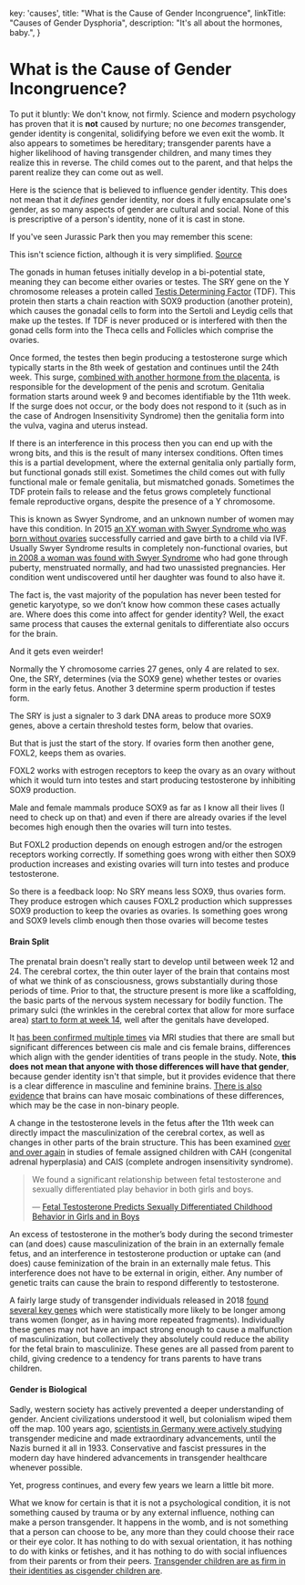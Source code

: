 
  key: 'causes',
  title: "What is the Cause of Gender Incongruence",
  linkTitle: "Causes of Gender Dysphoria",
  description: "It's all about the hormones, baby.",
}

<Disclaimer />


# What is the Cause of Gender Incongruence?

To put it bluntly: We don't know, not firmly. Science and modern psychology has proven that it is **not** caused by nurture; no one *becomes* transgender, gender identity is congenital, solidifying before we even exit the womb. It also appears to sometimes be hereditary; transgender parents have a higher likelihood of having transgender children, and many times they realize this in reverse. The child comes out to the parent, and that helps the parent realize they can come out as well.

Here is the science that is believed to influence gender identity. This does not mean that it *defines* gender identity, nor does it fully encapsulate one's gender, as so many aspects of gender are cultural and social. None of this is prescriptive of a person's identity, none of it is cast in stone.

If you've seen Jurassic Park then you may remember this scene:

<Card>
  <Card.Media
    as={Image}
    src="/en/images/jurassicpark.jpg"
    alt="All vertebrate embryos are inherently female anyway. They just require an extra hormone given at the right developmental stage to make them male."
  />
  <Card.Content>
    This isn't science fiction, although it is very simplified.
  </Card.Content>
</Card>

<Gutter>
  <Card>
    <Card.Media
      as={Image}
      src="/en/images/fetalgenitals.jpg"
      alt="Fetal development of internal sexual anatomy"
    />
    <Card.Content>
      <a href="https://schoolbag.info/biology/concepts/188.html">Source</a>
    </Card.Content>
  </Card>
</Gutter>

The gonads in human fetuses initially develop in a bi-potential state, meaning they can become either ovaries or testes. The SRY gene on the Y chromosome releases a protein called [Testis Determining Factor](https://en.wikipedia.org/wiki/Testis-determining_factor) (TDF). This protein then starts a chain reaction with SOX9 production (another protein), which causes the gonadal cells to form into the Sertoli and Leydig cells that make up the testes. If TDF is never produced or is interfered with then the gonad cells form into the Theca cells and Follicles which comprise the ovaries.


Once formed, the testes then begin producing a testosterone surge which typically starts in the 8th week of gestation and continues until the 24th week. This surge, [combined with another hormone from the placenta](https://www.sciencedaily.com/releases/2019/02/190214153053.htm), is responsible for the development of the penis and scrotum. Genitalia formation starts around week 9 and becomes identifiable by the 11th week. If the surge does not occur, or the body does not respond to it (such as in the case of Androgen Insensitivity Syndrome) then the genitalia form into the vulva, vagina and uterus instead.

If there is an interference in this process then you can end up with the wrong bits, and this is the result of many intersex conditions. Often times this is a partial development, where the external genitalia only partially form, but functional gonads still exist. Sometimes the child comes out with fully functional male or female genitalia, but mismatched gonads. Sometimes the TDF protein fails to release and the fetus grows completely functional female reproductive organs, despite the presence of a Y chromosome.

This is known as Swyer Syndrome, and an unknown number of women may have this condition. In 2015 [an XY woman with Swyer Syndrome who was born without ovaries](https://www.independent.co.uk/news/science/mostly-male-woman-gives-birth-to-twins-in-medical-miracle-10033528.html) successfully carried and gave birth to a child via IVF. Usually Swyer Syndrome results in completely non-functional ovaries, but [in 2008 a woman was found with Swyer Syndrome](https://www.ncbi.nlm.nih.gov/pmc/articles/PMC2190741/) who had gone through puberty, menstruated normally, and had two unassisted pregnancies. Her condition went undiscovered until her daughter was found to also have it.

The fact is, the vast majority of the population has never been tested for genetic karyotype, so we don’t know how common these cases actually are. Where does this come into affect for gender identity? Well, the exact same process that causes the external genitals to differentiate also occurs for the brain.

<Gutter>
  <Stack center>And it gets even weirder!</Stack>
  <TwitterEmbed>
      <Tweet
        id="1224039568971710464"
        href="https://twitter.com/LisaTMullin/status/1224039568971710464"
        username="LisaTMullin"
        displayName="Lisa T Mullin"
        avatar="/twitter/avatars/LisaTMullin.jpg"
        date="2020-02-02T18:39:09.000Z"
      >
        <Tweet.Body><p>Normally the Y chromosome carries 27 genes, only 4 are related to sex. One, the SRY, determines (via the SOX9 gene) whether testes or ovaries form in the early fetus. Another 3 determine sperm production if testes form.</p></Tweet.Body>
      </Tweet>
      <Tweet
        id="1224040716365524993"
        href="https://twitter.com/LisaTMullin/status/1224040716365524993"
        username="LisaTMullin"
        displayName="Lisa T Mullin"
        avatar="/twitter/avatars/LisaTMullin.jpg"
        date="2020-02-02T18:43:43.000Z"
      >
        <Tweet.Body><p>The SRY is just a signaler to 3 dark DNA areas to produce more SOX9 genes, above a certain threshold testes form, below that ovaries.</p><p>But that is just the start of the story. If ovaries form then another gene, FOXL2, keeps them as ovaries.</p></Tweet.Body>
      </Tweet>
      <Tweet
        id="1224041800513380352"
        href="https://twitter.com/LisaTMullin/status/1224041800513380352"
        username="LisaTMullin"
        displayName="Lisa T Mullin"
        avatar="/twitter/avatars/LisaTMullin.jpg"
        date="2020-02-02T18:48:01.000Z"
      >
        <Tweet.Body><p>FOXL2 works with estrogen receptors to keep the ovary as an ovary without which it would turn into testes and start producing testosterone by inhibiting SOX9 production.</p></Tweet.Body>
      </Tweet>
      <Tweet
        id="1224042620164296705"
        href="https://twitter.com/LisaTMullin/status/1224042620164296705"
        username="LisaTMullin"
        displayName="Lisa T Mullin"
        avatar="/twitter/avatars/LisaTMullin.jpg"
        date="2020-02-02T18:51:16.000Z"
      >
        <Tweet.Body><p>Male and female mammals produce SOX9  as far as I know all their lives (I need to check up on that) and even if there are already ovaries if the level becomes high enough then the ovaries will turn into testes.</p></Tweet.Body>
      </Tweet>
      <Tweet
        id="1224043995413639168"
        href="https://twitter.com/LisaTMullin/status/1224043995413639168"
        username="LisaTMullin"
        displayName="Lisa T Mullin"
        avatar="/twitter/avatars/LisaTMullin.jpg"
        date="2020-02-02T18:56:44.000Z"
      >
        <Tweet.Body><p>But FOXL2 production depends on enough estrogen and/or the estrogen receptors working correctly. If something goes wrong with either then SOX9 production increases and existing ovaries will turn into testes and produce testosterone.</p></Tweet.Body>
      </Tweet>
      <Tweet
        id="1224044949160611840"
        href="https://twitter.com/LisaTMullin/status/1224044949160611840"
        username="LisaTMullin"
        displayName="Lisa T Mullin"
        avatar="/twitter/avatars/LisaTMullin.jpg"
        date="2020-02-02T19:00:32.000Z"
      >
        <Tweet.Body><p>So there is a feedback loop: No SRY  means less SOX9, thus ovaries form. They produce estrogen which causes FOXL2 production which suppresses SOX9 production to keep the ovaries as ovaries. Is something goes wrong and SOX9 levels climb enough then those ovaries will become testes</p></Tweet.Body>
      </Tweet>
    </TwitterEmbed>
</Gutter>


#### Brain Split

The prenatal brain doesn't really start to develop until between week 12 and 24. The cerebral cortex, the thin outer layer of the brain that contains most of what we think of as consciousness, grows substantially during those periods of time. Prior to that, the structure present is more like a scaffolding, the basic parts of the nervous system necessary for bodily function. The primary sulci (the wrinkles in the cerebral cortex that allow for more surface area) [start to form at week 14](https://www.ncbi.nlm.nih.gov/pmc/articles/PMC2989000/#Sec5title), well after the genitals have developed.

It [has been confirmed multiple times](https://www.the-scientist.com/features/are-the-brains-of-transgender-people-different-from-those-of-cisgender-people-30027) via MRI studies that there are small but significant differences between cis male and cis female brains, differences which align with the gender identities of trans people in the study. Note, **this does not mean that anyone with those differences will have that gender**, because gender identity isn't that simple, but it provides evidence that there is a clear difference in masculine and feminine brains. [There is also evidence](https://www.pnas.org/content/112/50/15468) that brains can have mosaic combinations of these differences, which may be the case in non-binary people.

A change in the testosterone levels in the fetus after the 11th week can directly impact the masculinization of the cerebral cortex, as well as changes in other parts of the brain structure. This has been examined [over and over again](https://www.ncbi.nlm.nih.gov/pmc/articles/PMC4350266/) in studies of female assigned children with CAH (congenital adrenal hyperplasia) and CAIS (complete androgen insensitivity syndrome).

<blockquote class="cite"><p>We found a significant relationship between fetal testosterone and sexually differentiated play behavior in both girls and boys.</p>&mdash; <a href="https://www.ncbi.nlm.nih.gov/pmc/articles/PMC2778233/">Fetal Testosterone Predicts Sexually Differentiated Childhood Behavior in Girls and in Boys</a></blockquote>

An excess of testosterone in the mother’s body during the second trimester can (and does) cause masculinization of the brain in an externally female fetus, and an interference in testosterone production or uptake can (and does) cause feminization of the brain in an externally male fetus. This interference does not have to be external in origin, either. Any number of genetic traits can cause the brain to respond differently to testosterone.

A fairly large study of transgender individuals released in 2018 [found several key genes](https://academic.oup.com/jcem/article/104/2/390/5104458) which were statistically more likely to be longer among trans women (longer, as in having more repeated fragments). Individually these genes may not have an impact strong enough to cause a malfunction of masculinization, but collectively they absolutely could reduce the ability for the fetal brain to masculinize. These genes are all passed from parent to child, giving credence to a tendency for trans parents to have trans children.

#### Gender is Biological

Sadly, western society has actively prevented a deeper understanding of gender. Ancient civilizations understood it well, but colonialism wiped them off the map. 100 years ago, [scientists in Germany were actively studying](https://en.wikipedia.org/wiki/Institut_f%C3%BCr_Sexualwissenschaft) transgender medicine and made extraordinary advancements, until the Nazis burned it all in 1933. Conservative and fascist pressures in the modern day have hindered advancements in transgender healthcare whenever possible.

Yet, progress continues, and every few years we learn a little bit more.

What we know for certain is that it is not a psychological condition, it is not something caused by trauma or by any external influence, nothing can make a person transgender. It happens in the womb, and is not something that a person can choose to be, any more than they could choose their race or their eye color. It has nothing to do with sexual orientation, it has nothing to do with kinks or fetishes, and it has nothing to do with social influences from their parents or from their peers. [Transgender children are as firm in their identities as cisgender children are](https://www.forbes.com/sites/dawnstaceyennis/2020/12/29/study-transgender-children-recognize-their-authentic-gender-at-early-age-just-like-other-kids/#20bbb14526bf).
